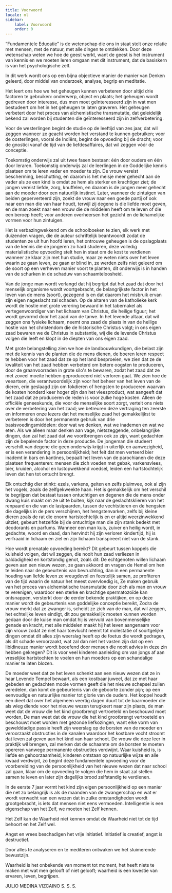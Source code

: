 ```yaml
---
title: Voorwoord
locale: nl
sidebar:
    label: Voorwoord
    order: 0
---
```

“Fundamentele Educatie” is de wetenschap die ons in staat stelt onze relatie met mensen, met de natuur, met alle dingen te ontdekken. Door deze wetenschap weten we hoe de geest werkt, want de geest is het instrument van kennis en we moeten leren omgaan met dit instrument, dat de basiskern is van het psychologische zelf.

In dit werk wordt ons op een bijna objectieve manier de manier van Denken geleerd, door middel van onderzoek, analyse, begrip en meditatie.

Het leert ons hoe we het geheugen kunnen verbeteren door altijd drie factoren te gebruiken: onderwerp, object en plaats; het geheugen wordt gedreven door interesse, dus men moet geïnteresseerd zijn in wat men bestudeert om het in het geheugen te laten graveren. Het geheugen verbetert door het proces van alchemistische transmutatie, dat geleidelijk bekend zal worden bij studenten die geïnteresseerd zijn in zelfverbetering.

Voor de westerlingen begint de studie op de leeftijd van zes jaar, dat wil zeggen wanneer ze geacht worden het verstand te kunnen gebruiken; voor de oosterlingen, vooral de Indiërs, begint de opvoeding bij de dracht; voor de gnostici vanaf de tijd van de liefdesaffaires, dat wil zeggen vóór de conceptie.

Toekomstig onderwijs zal uit twee fasen bestaan: één door ouders en één door leraren. Toekomstig onderwijs zal de leerlingen in de Goddelijke kennis plaatsen om te leren vader en moeder te zijn. De vrouw vereist bescherming, beschutting, en daarom is het meisje meer gehecht aan de vader als ze een kind is omdat ze hem als sterker en krachtiger ziet; de jongen vereist liefde, zorg, knuffelen, en daarom is de jongen meer gehecht aan de moeder door een natuurlijk instinct. Later, wanneer de zintuigen van beiden geperverteerd zijn, zoekt de vrouw naar een goede partij of ook naar een man die van haar houdt, terwijl zij degene is die liefde moet geven, en de man zoekt naar een vrouw die de middelen heeft om te leven of die een beroep heeft; voor anderen overheersen het gezicht en de lichamelijke vormen voor hun zintuigen.

Het is verbazingwekkend om de schoolboeken te zien, elk werk met duizenden vragen, die de auteur schriftelijk beantwoordt zodat de studenten ze uit hun hoofd leren, het ontrouwe geheugen is de opslagplaats van de kennis die de jongeren zo hard studeren, deze volledig materialistische opvoeding stelt hen in staat om de kost te verdienen wanneer ze klaar zijn met hun studie, maar ze weten niets over het leven waarin ze gaan leven, ze gaan er blind in, ze werden zelfs niet geleerd om de soort op een verheven manier voort te planten, dit onderwijs is in handen van de schurken in de schaduw van schaamteloosheid.

Van de jonge man wordt verlangd dat hij begrijpt dat het zaad dat door het menselijk organisme wordt voortgebracht, de belangrijkste factor in het leven van de mens (soort), gezegend is en dat daarom het misbruik ervan zijn eigen nageslacht zal schaden. Op de altaren van de katholieke kerk wordt de hostie met grote verering bewaard in het tabernakel als vertegenwoordiger van het lichaam van Christus, die heilige figuur; het wordt gevormd door het zaad van de tarwe. In het levende altaar, dat wil zeggen ons fysieke lichaam, neemt ons zaad de plaats in van de heilige hostie van het christendom die de historische Christus volgt; in ons eigen zaad bewaren we de Christus in substantie, wij die de levende Christus volgen die leeft en klopt in de diepten van ons eigen zaad.

Met grote belangstelling zien we hoe de landbouwkundigen, die belast zijn met de kennis van de planten die de mens dienen, de boeren leren respect te hebben voor het zaad dat ze op het land besproeien, we zien dat ze de kwaliteit van het zaad hebben verbeterd om betere oogsten te produceren, door de graanvoorraden in grote silo's te bewaren, zodat het zaad dat ze met zoveel moeite hebben geproduceerd niet verloren gaat. We zien hoe de veeartsen, die verantwoordelijk zijn voor het beheer van het leven van de dieren, erin geslaagd zijn om fokdieren of hengsten te produceren waarvan de kosten honderd keer hoger zijn dan het vleesproduct, wat aangeeft dat het zaad dat ze produceren de reden is voor zulke hoge kosten. Alleen de officiële geneeskunde, die voor de menselijke soort zorgt, vertelt ons niets over de verbetering van het zaad; we betreuren deze vertraging ten zeerste en informeren onze lezers dat het menselijke zaad het gemakkelijkst te verbeteren is door het permanente gebruik van drie basisvoedingsmiddelen: door wat we denken, wat we inademen en wat we eten. Als we alleen maar denken aan vage, nietszeggende, onbelangrijke dingen, dan zal het zaad dat we voortbrengen ook zo zijn, want gedachten zijn de bepalende factor in deze productie. De jongeman die studeert verschilt van degene die geen onderwijs krijgt in uiterlijk en aanwezigheid, er is een verandering in persoonlijkheid; het feit dat men verteerd bier inademt in bars en kantines, bepaalt het leven van de parochianen die deze plaatsen frequenteren: mensen die zich voeden met gebak, varkensvlees, bier, kruiden, alcohol en lustopwekkend voedsel, leiden een hartstochtelijk leven dat hen tot ontucht brengt.

Elk ontuchtig dier stinkt: ezels, varkens, geiten en zelfs pluimvee, ook al zijn het vogels, zoals de zelfgekweekte haan. Het is gemakkelijk om het verschil te begrijpen dat bestaat tussen ontuchtigen en degenen die de mens onder dwang kuis maakt om ze uit te buiten, kijk naar de geslachtsklieren van het renpaard en die van de lastpaarden, tussen de vechtstieren en de hengsten die dagelijks in de pers verschijnen, het hengstenvarken, zelfs bij kleine dieren zoals de rat die enorm hartstochtelijk is en er altijd weerzinwekkend uitziet, gebeurt hetzelfde bij de ontuchtige man die zijn stank bedekt met deodorants en parfums. Wanneer een man kuis, zuiver en heilig wordt, in gedachte, woord en daad, dan hervindt hij zijn verloren kindertijd, hij is verfraaid in lichaam en ziel en zijn lichaam transpireert niet van de stank.

Hoe wordt prenatale opvoeding bereikt? Dit gebeurt tussen koppels die kuisheid volgen, dat wil zeggen, die nooit hun zaad verliezen in baldadigheid en kortstondig genot, zoals dit: De echtgenoten willen lichaam geven aan een nieuw wezen, ze gaan akkoord en vragen de Hemel om hen te leiden naar de gebeurtenis van bevruchting, dan in een permanente houding van liefde leven ze vreugdevol en feestelijk samen, ze profiteren van de tijd waarin de natuur het meest overvloedig is, Ze maken gebruik van het proces van alchemistische transmutatie door zich als man en vrouw te verenigen, waardoor een sterke en krachtige spermatozoïde kan ontsnappen, versterkt door de eerder bekende praktijken, en op deze manier wordt de gebeurtenis van goddelijke conceptie bereikt, Zodra de vrouw merkt dat ze zwanger is, scheidt ze zich van de man, dat wil zeggen, het echtelijke leven eindigt, dit zou gemakkelijk moeten kunnen worden gedaan door de kuise man omdat hij is vervuld van bovenmenselijke genade en kracht, met alle middelen maakt hij het leven aangenaam voor zijn vrouw zodat ze niet haar toevlucht neemt tot molestatie of soortgelijke dingen omdat dit alles zijn weerslag heeft op de foetus die wordt gedragen, als dit schade veroorzaakt, wat zal dan niet het vasten zijn dat op een libidineuze manier wordt beoefend door mensen die nooit advies in deze zin hebben gekregen? Dit is voor veel kinderen aanleiding om van jongs af aan vreselijke hartstochten te voelen en hun moeders op een schandalige manier te laten blozen.

De moeder weet dat ze het leven schenkt aan een nieuw wezen dat ze in haar Levende Tempel bewaart, als een kostbaar juweel, dat ze met haar gebeden en gedachten mooie vormen geeft die het nieuwe schepsel zullen veredelen, dan komt de gebeurtenis van de geboorte zonder pijn; op een eenvoudige en natuurlijke manier tot glorie van de ouders. Het koppel houdt een dieet dat over het algemeen veertig dagen duurt tot de baarmoeder die als wieg diende voor het nieuwe wezen terugkeert naar zijn plaats, de man weet dat de vrouw die het kind grootbrengt vertroeteld en beschouwd moet worden, De man weet dat de vrouw die het kind grootbrengt vertroeteld en beschouwt moet worden met gezonde liefkozingen, want elke vorm van gewelddadige passie heeft zijn weerslag op de borsten van de moeder en veroorzaakt obstructies in de kanalen waardoor het kostbare vocht stroomt dat leven zal geven aan het kind van haar schoot. De vrouw die deze leer in praktijk wil brengen, zal merken dat de schaamte om de borsten te moeten opereren vanwege permanente obstructies verdwijnt. Waar kuisheid is, is liefde en gehoorzaamheid, kinderen ontstaan op natuurlijke wijze en alle kwaad verdwijnt, zo begint deze fundamentele opvoeding voor de voorbereiding van de persoonlijkheid van het nieuwe wezen dat naar school zal gaan, klaar om de opvoeding te volgen die hem in staat zal stellen samen te leven en later zijn dagelijks brood zelfstandig te verdienen.

In de eerste 7 jaar vormt het kind zijn eigen persoonlijkheid op een manier die net zo belangrijk is als de maanden van de zwangerschap en wat er wordt verwacht van een wezen dat in zulke omstandigheden wordt grootgebracht, is iets dat mensen niet eens vermoeden. Intelligentie is een eigenschap van het Zelf, we moeten het Zelf kennen.

Het Zelf kan de Waarheid niet kennen omdat de Waarheid niet tot de tijd behoort en het Zelf wel.

Angst en vrees beschadigen het vrije initiatief. Initiatief is creatief, angst is destructief.

Door alles te analyseren en te mediteren ontwaken we het sluimerende bewustzijn.

Waarheid is het onbekende van moment tot moment, het heeft niets te maken met wat men gelooft of niet gelooft; waarheid is een kwestie van ervaren, leven, begrijpen.

JULIO MEDINA VIZCAINO
S. S. S.
